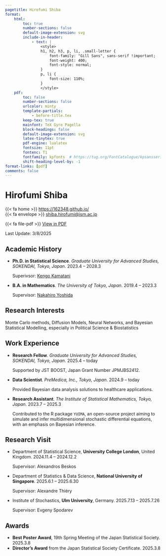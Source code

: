 ```yaml
---
pagetitle: Hirofumi Shiba
format:
    html:
        toc: true
        number-sections: false
        default-image-extension: svg
        include-in-header: 
            - text: |
                <style>
                h1, h2, h3, p, li, .small-letter {
                    font-family: "Gill Sans", sans-serif !important;
                    font-weight: 400;
                    font-style: normal;
                }
                p, li {
                    font-size: 110%;
                }
                </style>
    pdf: 
        toc: false
        number-sections: false
        urlcolor: minty
        template-partials: 
            - before-title.tex
        keep-tex: true
        mainfont: TeX Gyre Pagella
        block-headings: false
        default-image-extension: svg
        latex-tinytex: true
        pdf-engine: lualatex
        fontsize: 11pt
        fontenc: T1
        fontfamily: kpfonts  # https://tug.org/FontCatalogue/kpsansserif/
        shift-heading-level-by: -1
format-links: [pdf]
comments: false
---
```


::: {layout="[50,50]" layout-valign="bottom"}

::: {#first-column}
# \Huge Hirofumi Shiba {.large-letter}
:::

::: {#second-column .artificial-align}

\color{minty}

\hfill [{{< fa home >}}]{.color-minty} [https://162348.github.io/](https://162348.github.io/){.small-letter}\par<br>
\hfill [{{< fa envelope >}}]{.color-minty} [shiba.hirofumi@ism.ac.jp](mailto:shiba.hirofumi@ism.ac.jp){.small-letter}\par

::: {.content-visible when-format="html"}

[{{< fa file-pdf >}}]{.color-minty} [View in PDF](https://162348.github.io/static/CV/cv.pdf){.small-letter}

:::

\color{gray}\hfill [Last Update: 3/8/2025]{.small-letter}

:::

:::

\vspace{-1em}

## Academic History

::: {.content-visible when-format="pdf"}
\renewcommand{\labelitemi}{\textcolor{minty}{\faGraduationCap}}
:::

* **Ph.D. in Statistical Science**. _Graduate University for Advanced Studies, SOKENDAI, Tokyo, Japan_. \hfill [2023.4 -- 2028.3]{.cvdate}

    Superivsor: [Kengo Kamatani](https://sites.google.com/view/kengokamatani/home)

* **B.A. in Mathematics**. _The University of Tokyo, Japan_. \hfill [2019.4 -- 2023.3]{.cvdate}

    Supervisor: [Nakahiro Yoshida](https://www.ms.u-tokyo.ac.jp/~nakahiro/hp-naka-e)

## Research Interests

Monte Carlo methods, Diffusion Models, Neural Networks, and Bayesian Statistical Modelling, especially in Political Science & Biostatistics

## Work Experience

::: {.content-visible when-format="pdf"}
\renewcommand{\labelitemi}{\textcolor{minty}{\faSuitcase}}
:::

* **Research Fellow**. _Graduate University for Advanced Studies, SOKENDAI, Tokyo, Japan_. \hfill [2025.4 -- today]{.cvdate}

    Supported by JST BOOST, Japan Grant Number JPMJBS2412.

* **Data Scientist**. _PreMedica, Inc., Tokyo, Japan_. \hfill [2024.9 -- today]{.cvdate}

    Provided Bayesian data analysis solutions to healthcare applications.

* **Research Assistant**. _The Institute of Statistical Mathematics, Tokyo, Japan_. \hfill [2023.7 -- 2025.3]{.cvdate}

    Contributed to the R package `YUIMA`, an open-source project aiming to simulate and infer multidimensional stochastic differential equations, with an emphasis on Bayesian inference.

<!-- 

* **Cooperative Researcher**. _RCAST, the University of Tokyo, Japan_. \hfill [2023.4 -- today]{.cvdate}

    Research on trustworthy AI and machine learning from the viewpoint of economic security.

* **Data Scientist**. _IMIS Co., Ltd_. \hfill [2022.8 -- 2024.1]{.cvdate}

    Provided statistical analysis and machine learning solutions for clients in the manufacturing industry.
-->

## Research Visit

::: {.content-visible when-format="pdf"}
\renewcommand{\labelitemi}{\textcolor{minty}{\faUniversity}}
:::

* Department of Statistical Science, **University College London**, United Kingdom. \hfill [2024.11.4 -- 2024.12.2]{.cvdate}

  Supervisor: Alexandros Beskos

* Department of Statistics & Data Science, **National University of Singapore**. \hfill [2025.6.1 -- 2025.6.30]{.cvdate}

  Supervisor: Alexandre Thiéry

* Institute of Stochastics, **Ulm University**, Germany. \hfill [2025.7.13 -- 2025.7.26]{.cvdate}

  Supervisor: Evgeny Spodarev



## Awards

::: {.content-visible when-format="pdf"}
\renewcommand{\labelitemi}{\textcolor{minty}{\faThumbsUp}}
:::

* **Best Poster Award**, 19th Spring Meeting of the Japan Statistical Society. \hfill [2025.3.8]{.cvdate}
* **Director's Award** from the Japan Statistical Society Certificate. \hfill [2025.3.8]{.cvdate}

::: {.content-visible when-format="pdf"}
\renewcommand{\labelitemi}{\textcolor{minty}{\faBookmark}}
:::